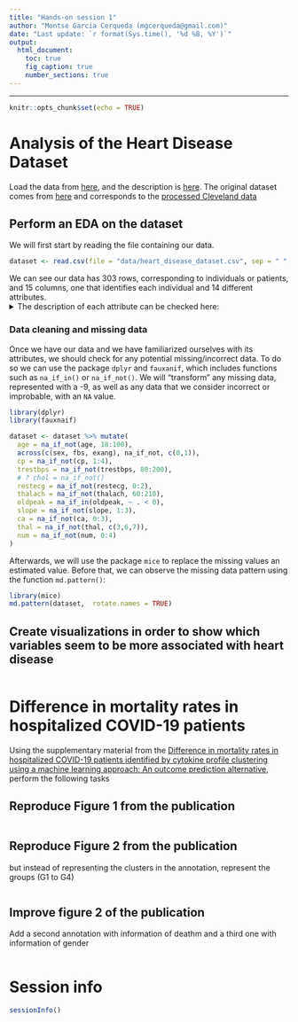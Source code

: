```yaml
---
title: "Hands-on session 1"
author: "Montse Garcia Cerqueda (mgcerqueda@gmail.com)"
date: "Last update: `r format(Sys.time(), '%d %B, %Y')`"      
output:
  html_document:
    toc: true
    fig_caption: true
    number_sections: true
---
```


------------------------------------------------------------------------

```r
knitr::opts_chunk$set(echo = TRUE)
```

# Analysis of the Heart Disease Dataset

Load the data from [here](https://raw.githubusercontent.com/jpinero/DMI_2021/main/datasets/heart_disease_dataset.csv), and the description is [here](https://raw.githubusercontent.com/jpinero/DMI_2021/main/datasets/heart_disease_description.txt). The original dataset comes from [here](https://archive.ics.uci.edu/ml/datasets/Heart+Disease) and corresponds to the [processed Cleveland data](https://archive.ics.uci.edu/ml/machine-learning-databases/heart-disease/processed.cleveland.data)

## Perform an EDA on the dataset

We will first start by reading the file containing our data.

```r
dataset <- read.csv(file = "data/heart_disease_dataset.csv", sep = " ", header = T, dec = ".", stringsAsFactors = F)
```

We can see our data has 303 rows, corresponding to individuals or patients, and 15 columns, one that identifies each individual and 14 different attributes. 
<details> 
<summary>The description of each attribute can be checked here:</summary>
-   **Age**: age in years.

-   **Sex**: sex (1 = male; 0 = female).

-   **Cp**: chest pain type.

    -   Value 1: typical angina.
    -   Value 2: atypical angina.
    -   Value 3: non-anginal pain.
    -   Value 4: asymptomatic.

-   **Trestbps**: resting blood pressure (in mm Hg on admission to the hospital).

-   **Chol**: serum cholestoral in mg/dl.

-   **Fbs**: fasting blood sugar \> 120 mg/dl (1 = true; 0 = false)

-   **Restecg**: resting electrocardiographic results.

    -   Value 0: normal.
    -   Value 1: having ST-T wave abnormality (T wave inversions and/or ST elevation or depression of \> 0.05 mV).
    -   Value 2: showing probable or definite left ventricular hypertrophy by Estes' criteria.

-   **Thalach**: maximum heart rate achieved.

-   **Exang**: exercise induced angina (1 = yes; 0 = no).

-   **Oldpeak**: T depression induced by exercise relative to rest.

-   **Slope**: the slope of the peak exercise ST segment:

    -   Value 1: upsloping.
    -   Value 2: flat.
    -   Value 3: downsloping.

-   **Ca**: number of major vessels (0-3) colored by flourosopy.

-   **Thal**: 3 = normal; 6 = fixed defect; 7 = reversable defect.

-   **Num**: diagnosis of heart disease (angiographic disease status).

    - Value 0: < 50% diameter narrowing.
    - Value 1: > 50% diameter narrowing.
</details>

### Data cleaning and missing data 
Once we have our data and we have familiarized ourselves with its attributes, we should check for any potential missing/incorrect data. To do so we can use the package `dplyr` and `fauxanif`, which includes functions such as `na_if_in()` or `na_if_not()`. We will "transform" any missing data, represented with a -9, as well as any data that we consider incorrect or improbable, with an `NA` value. 

```r
library(dplyr)
library(fauxnaif)

dataset <- dataset %>% mutate(
  age = na_if_not(age, 18:100), 
  across(c(sex, fbs, exang), na_if_not, c(0,1)),
  cp = na_if_not(cp, 1:4),
  trestbps = na_if_not(trestbps, 80:200),
  # ? chol = na_if_not()
  restecg = na_if_not(restecg, 0:2),
  thalach = na_if_not(thalach, 60:210),
  oldpeak = na_if_in(oldpeak, ~ . < 0),
  slope = na_if_not(slope, 1:3),
  ca = na_if_not(ca, 0:3), 
  thal = na_if_not(thal, c(3,6,7)),
  num = na_if_not(num, 0:4)
)

```

Afterwards, we will use the package `mice` to replace the missing values an estimated value. Before that, we can observe the missing data pattern using the function `md.pattern()`: 

```r
library(mice)
md.pattern(dataset,  rotate.names = TRUE)

```

## Create visualizations in order to show which variables seem to be more associated with heart disease

```r

```

# Difference in mortality rates in hospitalized COVID-19 patients

Using the supplementary material from the [Difference in mortality rates in hospitalized COVID-19 patients identified by cytokine profile clustering using a machine learning approach: An outcome prediction alternative](https://www.frontiersin.org/articles/10.3389/fmed.2022.987182/full), perform the following tasks

## Reproduce Figure 1 from the publication

```r

```

## Reproduce Figure 2 from the publication

but instead of representing the clusters in the annotation, represent the groups (G1 to G4)

```r

```

## Improve figure 2 of the publication

Add a second annotation with information of deathm and a third one with information of gender

```r

```

# Session info {.unnumbered}

```r
sessionInfo()
```
